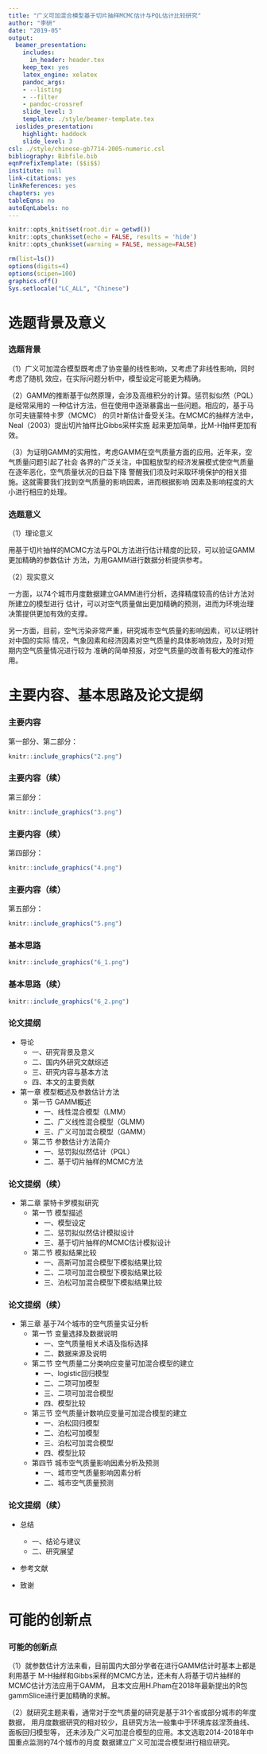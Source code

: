 ```yaml
---
title: "广义可加混合模型基于切片抽样MCMC估计与PQL估计比较研究"
author: "李研"
date: "2019-05"
output:
  beamer_presentation:
    includes:
      in_header: header.tex
    keep_tex: yes
    latex_engine: xelatex
    pandoc_args:
    - --listing
    - --filter
    - pandoc-crossref
    slide_level: 3
    template: ./style/beamer-template.tex
  ioslides_presentation:
    highlight: haddock
    slide_level: 3
csl: ./style/chinese-gb7714-2005-numeric.csl
bibliography: Bibfile.bib
eqnPrefixTemplate: ($$i$$)
institute: null
link-citations: yes
linkReferences: yes
chapters: yes
tableEqns: no
autoEqnLabels: no
---
```



```r
knitr::opts_knit$set(root.dir = getwd())
knitr::opts_chunk$set(echo = FALSE, results = 'hide')
knitr::opts_chunk$set(warning = FALSE, message=FALSE)
```

```r
rm(list=ls())
options(digits=4)
options(scipen=100)
graphics.off()
Sys.setlocale("LC_ALL", "Chinese")
```


# 选题背景及意义

### 选题背景

（1）广义可加混合模型既考虑了协变量的线性影响，又考虑了非线性影响，同时考虑了随机
效应，在实际问题分析中，模型设定可能更为精确。

（2）GAMM的推断基于似然原理，会涉及高维积分的计算。惩罚拟似然（PQL）是经常采用的
一种估计方法，但在使用中逐渐暴露出一些问题。相应的，基于马尔可夫链蒙特卡罗（MCMC）
的贝叶斯估计备受关注。在MCMC的抽样方法中，Neal（2003）提出切片抽样比Gibbs采样实施
起来更加简单，比M-H抽样更加有效。

（3）为证明GAMM的实用性，考虑GAMM在空气质量方面的应用。近年来，空气质量问题引起了社会
各界的广泛关注，中国粗放型的经济发展模式使空气质量在逐年恶化，空气质量状况的日益下降
警醒我们须及时采取环境保护的相关措施。这就需要我们找到空气质量的影响因素，进而根据影响
因素及影响程度的大小进行相应的处理。

### 选题意义

（1）理论意义

用基于切片抽样的MCMC方法与PQL方法进行估计精度的比较，可以验证GAMM更加精确的参数估计
方法，为用GAMM进行数据分析提供参考。

（2）现实意义

一方面，以74个城市月度数据建立GAMM进行分析，选择精度较高的估计方法对所建立的模型进行
估计，可以对空气质量做出更加精确的预测，进而为环境治理决策提供更加有效的支撑。

另一方面，目前，空气污染非常严重，研究城市空气质量的影响因素，可以证明针对中国的实际
情况，气象因素和经济因素对空气质量的具体影响效应，及时对短期内空气质量情况进行较为
准确的简单预报，对空气质量的改善有极大的推动作用。

# 主要内容、基本思路及论文提纲

### 主要内容

第一部分、第二部分：

```r
knitr::include_graphics("2.png")
```


### 主要内容（续）

第三部分：

```r
knitr::include_graphics("3.png")
```

### 主要内容（续）

第四部分：

```r
knitr::include_graphics("4.png")
```

### 主要内容（续）

第五部分：

```r
knitr::include_graphics("5.png")
```

### 基本思路

```r
knitr::include_graphics("6_1.png")
```

### 基本思路（续）

```r
knitr::include_graphics("6_2.png")
```

### 论文提纲

* 导论
    + 一、研究背景及意义
    + 二、国内外研究文献综述
    + 三、研究内容与基本方法
    + 四、本文的主要贡献

* 第一章  模型概述及参数估计方法
    + 第一节  GAMM概述
        - 一、线性混合模型（LMM）
        - 二、广义线性混合模型（GLMM）
        - 三、广义可加混合模型（GAMM）
    + 第二节  参数估计方法简介
        - 一、惩罚拟似然估计（PQL）
        - 二、基于切片抽样的MCMC方法

### 论文提纲（续）

* 第二章  蒙特卡罗模拟研究
    + 第一节  模型描述
        - 一、模型设定 
        - 二、惩罚拟似然估计模拟设计
        - 三、基于切片抽样的MCMC估计模拟设计

    + 第二节  模拟结果比较
        - 一、高斯可加混合模型下模拟结果比较
        - 二、二项可加混合模型下模拟结果比较
        - 三、泊松可加混合模型下模拟结果比较

### 论文提纲（续）

* 第三章  基于74个城市的空气质量实证分析
    + 第一节  变量选择及数据说明
        - 一、空气质量相关术语及指标选择
        - 二、数据来源及说明

    + 第二节  空气质量二分类响应变量可加混合模型的建立
        - 一、logistic回归模型
        - 二、二项可加模型
        - 三、二项可加混合模型
        - 四、模型比较
    + 第三节  空气质量计数响应变量可加混合模型的建立        
        - 一、泊松回归模型
        - 二、泊松可加模型
        - 三、泊松可加混合模型
        - 四、模型比较
    + 第四节  城市空气质量影响因素分析及预测
        - 一、城市空气质量影响因素分析
        - 二、城市空气质量预测

### 论文提纲（续）

* 总结
    + 一、结论与建议
    + 二、研究展望

* 参考文献

* 致谢

# 可能的创新点

### 可能的创新点

（1）就参数估计方法来看，目前国内大部分学者在进行GAMM估计时基本上都是利用基于
M-H抽样和Gibbs采样的MCMC方法，还未有人将基于切片抽样的MCMC估计方法应用于GAMM，
且本文应用H.Pham在2018年最新提出的R包gammSlice进行更加精确的求解。

（2）就研究主题来看，通常对于空气质量的研究是基于31个省或部分城市的年度数据，
用月度数据研究的相对较少，且研究方法一般集中于环境库兹涅茨曲线、面板回归模型等，
还未涉及广义可加混合模型的应用。本文选取2014-2018年中国重点监测的74个城市的月度
数据建立广义可加混合模型进行相应研究。
